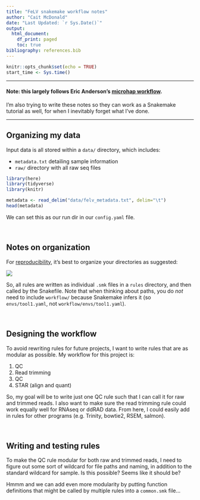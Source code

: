 ```yaml
---
title: "FeLV snakemake workflow notes"
author: "Cait McDonald"
date: "Last Updated: `r Sys.Date()`"
output:
  html_document:
    df_print: paged
    toc: true
bibliography: references.bib
---
```


```r
knitr::opts_chunk$set(echo = TRUE)
start_time <- Sys.time()
```

-----

#### Note: this largely follows Eric Anderson's [microhap workflow](https://github.com/eriqande/mega-simple-microhap-snakeflow).
I'm also trying to write these notes so they can work as a Snakemake tutorial as well, for when I inevitably forget what I've done.

-----

## Organizing my data
Input data is all stored within a `data/` directory, which includes:

- `metadata.txt` detailing sample information
- `raw/` directory with all raw seq files

```r
library(here)
library(tidyverse)
library(knitr)

metadata <- read_delim("data/felv_metadata.txt", delim="\t")
head(metadata)
```

We can set this as our run dir in our `config.yaml` file.

<br>

## Notes on organization

For [reproducibility](https://snakemake.readthedocs.io/en/stable/snakefiles/deployment.html), it's best to organize your directories as suggested:

![](images/tree_grab.png)

So, all rules are written as individual `.smk` files in a `rules` directory, and then called by the Snakefile. Note that when thinking about paths, you do *not* need to include `workflow/` because Snakemake infers it (so `envs/tool1.yaml`, not `workflow/envs/tool1.yaml`).

<br>

## Designing the workflow
To avoid rewriting rules for future projects, I want to write rules that are as modular as possible. My workflow for this project is:

1. QC
1. Read trimming
1. QC
1. STAR (align and quant)

So, my goal will be to write just one QC rule such that I can call it for raw and trimmed reads. I also want to make sure the read trimming rule could work equally well for RNAseq or ddRAD data. From here, I could easily add in rules for other programs (e.g. Trinity, bowtie2, RSEM, salmon).

<br>

## Writing and testing rules
To make the QC rule modular for both raw and trimmed reads, I need to figure out some sort of wildcard for file paths and naming, in addition to the standard wildcard for sample. Is this possible? Seems like it should be?

Hmmm and we can add even more modularity by putting function definitions that might be called by multiple rules into a `common.smk` file...


